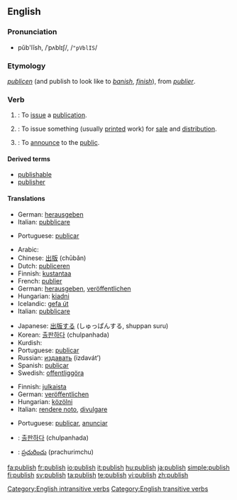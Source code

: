 ==English==
{{wikipedia}}
===Pronunciation===
* pŭb'lĭsh, /ˈpʌblɪʃ/, /<tt>"pVblIS</tt>/

===Etymology===
{{ME.}} ''[[publicen]]'' (and publish to look like to ''[[banish]]'', ''[[finish]]''), from {{OF.}} ''[[publier]]''.

===Verb===
{{en-verb|publish|es}}

# {{intransitive}}: To [[issue]] a [[publication]].
# {{transitive}}: To issue something (usually [[print]]ed work) for [[sale]] and [[distribution]].
# {{transitive}}: To [[announce]] to the [[public]].

====Derived terms====
* [[publishable]]
* [[publisher]]

====Translations====
{{trans-top|to issue a publication}}
* German: [[herausgeben]]
* Italian: [[pubblicare]]
{{trans-mid}}
* Portuguese: [[publicar]]
{{trans-bottom}}

{{trans-top|to issue something (usually printed work) for sale and distribution}}
* Arabic: {{Arab|[[نشر]]}} {{IPAchar|(nášara)}}
* Chinese: [[出版]] (chūbǎn)
* Dutch: [[publiceren]]
* Finnish: [[kustantaa]]
* French: [[publier]]
* German: [[herausgeben]], [[veröffentlichen]]
* Hungarian: [[kiadni]]
* Icelandic: [[gefa út]]
* Italian: [[pubblicare]]
{{trans-mid}}
* Japanese: [[出版]]する (しゅっぱんする, shuppan suru)
* Korean: [[출판하다]] (chulpanhada)
* Kurdish: {{KUchar|[[چاپکردن]]}}
* Portuguese: [[publicar]]
* Russian: [[издавать]] (izdavát’)
* Spanish: [[publicar]]
* Swedish: [[offentliggöra]]
{{trans-bottom}}

{{trans-top|to announce to the public}}
* Finnish: [[julkaista]]
* German: [[veröffentlichen]]
* Hungarian: [[közölni]]
* Italian: [[rendere noto]], [[divulgare]]
{{trans-mid}}
* Portuguese: [[publicar]], [[anunciar]]
{{trans-bottom}}

{{checktrans-top}}
* {{ttbc|Korean}}: [[출판하다]] (chulpanhada)
* {{ttbc|Telugu}}: [[ప్రచురించు]] (prachurimchu)
{{trans-bottom}}

[[Category:English intransitive verbs]]
[[Category:English transitive verbs]]

[[fa:publish]]
[[fr:publish]]
[[io:publish]]
[[it:publish]]
[[hu:publish]]
[[ja:publish]]
[[simple:publish]]
[[fi:publish]]
[[sv:publish]]
[[ta:publish]]
[[te:publish]]
[[vi:publish]]
[[zh:publish]]